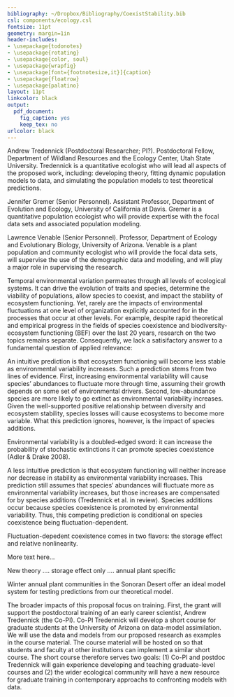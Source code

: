 ```yaml
---
bibliography: ~/Dropbox/Bibliography/CoexistStability.bib
csl: components/ecology.csl
fontsize: 11pt
geometry: margin=1in
header-includes:
- \usepackage{todonotes}
- \usepackage{rotating}
- \usepackage{color, soul}
- \usepackage{wrapfig}
- \usepackage[font={footnotesize,it}]{caption}
- \usepackage{floatrow}
- \usepackage{palatino}
layout: 11pt
linkcolor: black
output:
  pdf_document:
    fig_caption: yes
    keep_tex: no
urlcolor: black
---
```


\setlength{\parindent}{2em}
\setlength{\parskip}{0em}

\begin{center}
\textbf{\large{Preliminary Proposal: SG: Revisiting How Species Coexist to Understand the Relationship Between Ecosystem Stability and Environmental Variability}}
\end{center}

\noindent{}\textbf{I. Personnel}

\noindent{}\textbf{Principle Investigator}


\vspace{0.5em}

\noindent{}\textbf{All Other Personnel}

Andrew Tredennick (Postdoctoral Researcher; PI?). Postdoctoral Fellow, Department of Wildland Resources and the Ecology Center, Utah State University. Tredennick is a quantitative ecologist who will lead all aspects of the proposed work, including: developing theory, fitting dynamic population models to data, and simulating the population models to test theoretical predictions.
\vspace{1em}

Jennifer Gremer (Senior Personnel). Assistant Professor, Department of Evolution and Ecology, University of California at Davis. Gremer is a quantitative population ecologist who will provide expertise with the focal data sets and associated population modeling.

Lawrence Venable (Senior Personnel). Professor, Department of Ecology and Evolutionary Biology, University of Arizona. Venable is a plant population and community ecologist who will provide the focal data sets, will supervise the use of the demographic data and modeling, and will play a major role in supervising the research.

\newpage{}

\noindent{}\textbf{II. Project Description}

\noindent{}\textbf{1. Background.} 
Temporal environmental variation permeates through all levels of ecological systems.
It can drive the evolution of traits and species, determine the viability of populations, allow species to coexist, and impact the stability of ecosystem functioning.
Yet, rarely are the impacts of environmental fluctuations at one level of organization explicitly accounted for in the processes that occur at other levels.
For example, despite rapid theoretical and empirical progress in the fields of species coexistence and biodiversity-ecosystem functioning (BEF) over the last 20 years, research on the two topics remains separate.
Consequently, we lack a satisifactory answer to a fundamental question of applied relevance: \emph{How will ecosystem stability respond to increasing environmental variability?}

An intuitive prediction is that ecosystem functioning will become less stable as environmental variability increases.
Such a prediction stems from two lines of evidence.
First, increasing environmental variability will cause species' abundances to fluctuate more through time, assuming their growth depends on some set of environmental drivers.
Second, low-abundance species are more likely to go extinct as environmental variability increases.
Given the well-supported positive relationship between diversity and ecosystem stability, species losses will cause ecosystems to become more variable.
What this prediction ignores, however, is the impact of species additions.

Environmental variability is a doubled-edged sword: it can increase the probability of stochastic extinctions \emph{and} it can promote species coexistence (Adler & Drake 2008).


A less intuitive prediction is that ecosystem functioning will neither increase nor decrease in stability as environmental variability increases.
This prediction still assumes that species' abundances will fluctuate more as environmental variability increases, but those increases are compensated for by species additions (Tredennick et al. in review).
Species additions occur because species coexistence is promoted by environmental variability.
Thus, this competing prediction is conditional on species coexistence being fluctuation-dependent.

Fluctuation-depedent coexistence comes in two flavors: the storage effect and relative nonlinearity.



\begin{wrapfigure}[23]{r}{0.45\textwidth}
  \centering
     \includegraphics[height=2in]{../figures/coex-bef_concept-01.png}
  \caption{An integrated theory to understand the net effect of environmental variability on ecosystem stability. \textcolor{orange}{Coexistence theory} has focused on how environmental variability can maintain diversity by stabilizing species coexistence, while \textcolor{blue}{diversity-stability theory} has focused on the effect of species richness on ecosystem stability. In combination, environmental variability will decrease ecosystem stability, but it may also increase species richness, which increases ecosystem stability. We propose new theory and empirical tests to understand the full effect of environmental variability when it also promotes diversity.}
\end{wrapfigure}

More text here...

\noindent{}\textbf{2. Advancing Theory to Link Coexistence and Ecosystem Stability.}
New theory .... storage effect only .... annual plant specific

\noindent{}\textbf{3. Testing New Theory with Empirically-Based Models.}
Winter annual plant communities in the Sonoran Desert offer an ideal model system for testing predictions from our theoretical model.

\noindent{}\textbf{4. Broader Significance.}
The broader impacts of this proposal focus on training.
First, the grant will support the postdoctoral training of an early career scientist, Andrew Tredennick (the Co-PI).
Co-PI Tredennick will develop a short course for graduate students at the University of Arizona on data-model assimilation.
We will use the data and models from our proposed research as examples in the course material.
The course material will be hosted on \textsc{GitHub} so that students and faculty at other institutions can implement a similar short course.
The short course therefore serves two goals: (1) Co-PI and postdoc Tredennick will gain experience developing and teaching graduate-level courses and (2) the wider ecological community will have a new resource for graduate training in contemporary approachs to confronting models with data.

\begin{figure}
\floatbox[{\capbeside\thisfloatsetup{capbesideposition={left,top},capbesidewidth=6cm}}]{figure}[\FBwidth]
{\caption{Simulation results from an annual plant model with two species coexisting by the storage effect. Left panels show time series from three simulations: A) environmental variability is too low to allow coexistence; B) environmental variability is high enough to allow coexistence, but only one species is present; and C) environmental variability is high enough to allow coexistence of both species. The barplot on the right shows the coefficient of variation of total community abundance for each simulation. CV increases as environmental varition does, but fluctuation-dependent coexistence allows for portfolio effects (compare red and blue bars).}\label{fig:test}}
{\includegraphics[width=4in]{../figures/sim_example.png}}
\end{figure}
